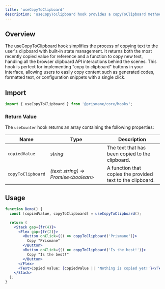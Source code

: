 ---
title: 'useCopyToClipboard'
description: 'useCopyToClipboard hook provides a copyToClipboard method to save a string in the clipboard and the copiedValue value (default: null).'
---

## Overview
The useCopyToClipboard hook simplifies the process of copying text to the user's clipboard with built-in state management. It returns both the most recently copied value for reference and a function to copy new text, handling all the browser clipboard API interactions behind the scenes. This hook is perfect for implementing "copy to clipboard" buttons in your interface, allowing users to easily copy content such as generated codes, formatted text, or configuration snippets with a single click.

## Import

```js
import { useCopyToClipboard } from '@prismane/core/hooks';
```

### Return Value

The `useCounter` hook returns an array containing the following properties:

| Name              | Type                                  | Description                                                |
| ----------------- | ------------------------------------- | ---------------------------------------------------------- |
| `copiedValue`     | _string_                              | The text that has been copied to the clipboard.            |
| `copyToClipboard` | _(text: string) => Promise\<boolean>_ | A function that copies the provided text to the clipboard. |

## Usage

```jsx preview
function Demo() {
  const [copiedValue, copyToClipboard] = useCopyToClipboard();

  return (
    <Stack gap={fr(4)}>
      <Flex gap={fr(2)}>
        <Button onClick={() => copyToClipboard('Prismane')}>
          Copy "Prismane"
        </Button>
        <Button onClick={() => copyToClipboard('Is the best!')}>
          Copy "Is the best!"
        </Button>
      </Flex>
      <Text>Copied value: {copiedValue || 'Nothing is copied yet!'}</Text>
    </Stack>
  );
}
```
